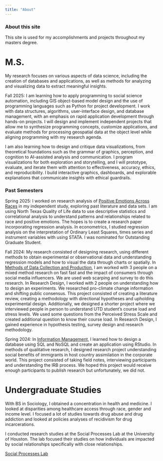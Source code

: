 ```yaml
---
title: "About"
---
```


### About this site

This site is used for my accomplishments and projects throughout my masters degree.

# M.S.

My research focuses on various aspects of data science, including the creation of databases and applications, as well as methods for analyzing and visualizing data to extract meaningful insights.

Fall 2025: I am learning how to apply programming to social science automation, including GIS object-based model design and the use of programming languages such as Python for project development. I work with data structures, algorithms, user-interface design, and database management, with an emphasis on rapid application development through hands-on projects. I will design and implement independent projects that allow me to synthesize programming concepts, customize applications, and evaluate methods for processing geospatial data at the object level while aligning programming with my research agenda.

I am also learning how to design and critique data visualizations, from theoretical foundations such as the grammar of graphics, perception, and cognition to AI-assisted analysis and communication. I program visualizations for both exploration and storytelling, and I will prototype, evaluate, and iterate them with attention to effectiveness, accuracy, ethics, and reproducibility. I build interactive graphics, dashboards, and explorable explanations that communicate insights with ethical guardrails.

### Past Semesters

Spring 2025: I worked on research analysis of [Positive Emotions Across Races](Positive_Emotions_Across_Races.pdf) in my independent study, exploring past literature and data sets. I am using North Texas Quality of Life data to use descriptive statistics and correlational analysis to understand patterns and relationships related to race and positive emotions. The hopes is to create a research paper incorporating regression analysis. In econometrics, I studied regression analysis on the interpretation of Ordinary Least Squares, times series and instrument variables with using STATA. I was nominated for Outstanding Graduate Student.

Fall 2024: My research consisted of designing research, using different methods to obtain experimental or observational data and understanding regression models and how to visual the data through charts or spatially. In [Methods of Data Collection and Production](EPPS6302.html), I am worked with 3 people on a mixed method research on fast fast and the impact of consumers through social media influencers. We are used web scarping and survey to do this research. In Research Design, I worked with 2 people on understanding how to design an experiments. We researched pro-climate change information and shifting public consensus. This project consisted of creating a literature review, creating a methodology with directional hypotheses and upholding experimental design. Additionally, we designed a shorter project where we interviewed people in person to understand UTD student's course load and stress levels. We used some questions from the Perceived Stress Scale and created additional question to know their course load. In Research Design, I gained experience in hypothesis testing, survey design and research methodology.

Spring 2024: In [Information Management](EPPS6354.html), I learned how to design a database using SQL and NoSQL and create an application using RStudio. In methods of qualitative research, I designed research project understanding social benefits of immigrants in host country assimilation in the corporate world. This project consisted of taking field notes, interviewing participants and understanding the IRB process. We hoped this project would receive enough participants to publish research but unfortunately, we did not.

# Undergraduate Studies

With BS in Sociology, I obtained a concentration in health and medicine. I looked at disparities among healthcare access through race, gender and income level. I focused a lot of studies towards drug abuse and drug addiction and looked at policies analyses of recidivism for drug incarcerations.

I conducted research studies at the Social Processes Lab at the University of Houston. The lab focused their studies on how individuals are impacted by social relationships specifically with close relationships.

[Social Processes Lab](https://sites.google.com/view/socialprocesseslab/home?authuser=0)
